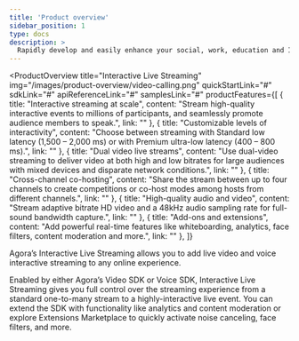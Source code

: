 ```yaml
---
title: 'Product overview'
sidebar_position: 1
type: docs
description: >
  Rapidly develop and easily enhance your social, work, education and IoT apps with face-to-face interaction.
---
```


<ProductOverview
  title="Interactive Live Streaming"
  img="/images/product-overview/video-calling.png"
  quickStartLink="#"
  sdkLink="#"
  apiReferenceLink="#"
  samplesLink="#"
  productFeatures={[
    {
      title: "Interactive streaming at scale",
      content: "Stream high-quality interactive events to millions of participants, and seamlessly promote audience members to speak.",
      link: ""
    },
    {
      title: "Customizable levels of interactivity",
      content: "Choose between streaming with Standard low latency (1,500 – 2,000 ms) or with Premium ultra-low latency (400 – 800 ms).",
      link: ""
    },
    {
      title: "Dual video live streams",
      content: "Use dual-video streaming to deliver video at both high and low bitrates for large audiences with mixed devices and disparate network conditions.",
      link: ""
    },
    {
      title: "Cross-channel co-hosting",
      content: "Share the stream between up to four channels to create competitions or co-host modes among hosts from different channels.",
      link: ""
    },
    {
      title: "High-quality audio and video",
      content: "Stream adaptive bitrate HD video and a 48kHz audio sampling rate for full-sound bandwidth capture.",
      link: ""
    },
    {
      title: "Add-ons and extensions",
      content: "Add powerful real-time features like whiteboarding, analytics, face filters, content moderation and more.",
      link: ""
    },
  ]}

>

Agora’s Interactive Live Streaming allows you to add live video and voice interactive streaming to any online experience. 

Enabled by either Agora’s Video SDK or Voice SDK, Interactive Live Streaming gives you full control over the streaming experience from a standard one-to-many stream to a highly-interactive live event. You can extend the SDK with functionality like analytics and content moderation or explore Extensions Marketplace to quickly activate noise canceling, face filters, and more.

</ProductOverview>